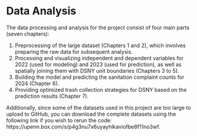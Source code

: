 # Data Analysis

The data processing and analysis for the project consist of four main parts (seven chapters):

1. Preprocessing of the large dataset (Chapters 1 and 2), which involves preparing the raw data for subsequent analysis.
2. Processing and visualizing independent and dependent variables for 2022 (used for modeling) and 2023 (used for prediction), as well as spatially joining them with DSNY unit boundaries (Chapters 3 to 5).
3. Building the model and predicting the sanitation complaint counts for 2024 (Chapter 6).
4. Providing optimized trash collection strategies for DSNY based on the prediction results (Chapter 7).

Additionally, since some of the datasets used in this project are too large to upload to GitHub, you can download the complete datasets using the following link if you wish to rerun the code: https://upenn.box.com/s/p4g3nu7x6uyayhlkaviofbe8f11no3wf.

